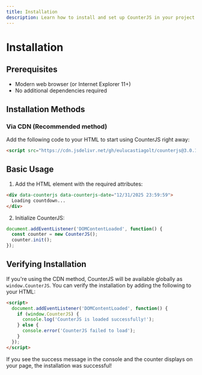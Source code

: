 ```yaml
---
title: Installation
description: Learn how to install and set up CounterJS in your project.
---
```


# Installation

## Prerequisites

- Modern web browser (or Internet Explorer 11+)
- No additional dependencies required

## Installation Methods

### Via CDN (Recommended method)

Add the following code to your HTML to start using CounterJS right away:

```html
<script src="https://cdn.jsdelivr.net/gh/eulucastiagolt/counterjs@3.0.1/counter.min.js"></script>
```

## Basic Usage

1. Add the HTML element with the required attributes:

```html
<div data-counterjs data-counterjs-date="12/31/2025 23:59:59">
  Loading countdown...
</div>
```

2. Initialize CounterJS:

```javascript
document.addEventListener('DOMContentLoaded', function() {
  const counter = new CounterJS();
  counter.init();
});
```

## Verifying Installation

If you're using the CDN method, CounterJS will be available globally as `window.CounterJS`. You can verify the installation by adding the following to your HTML:

```html
<script>
  document.addEventListener('DOMContentLoaded', function() {
    if (window.CounterJS) {
      console.log('CounterJS is loaded successfully!');
    } else {
      console.error('CounterJS failed to load');
    }
  });
</script>
```

If you see the success message in the console and the counter displays on your page, the installation was successful!
